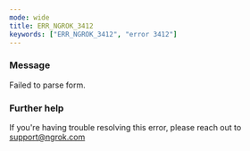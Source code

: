 ```yaml
---
mode: wide
title: ERR_NGROK_3412
keywords: ["ERR_NGROK_3412", "error 3412"]
---
```



### Message

Failed to parse form.

<ErrorDetails />

### Further help

If you're having trouble resolving this error, please reach out to [support@ngrok.com](mailto:support@ngrok.com?subject=Help%20with%20ERR_NGROK_3412)
